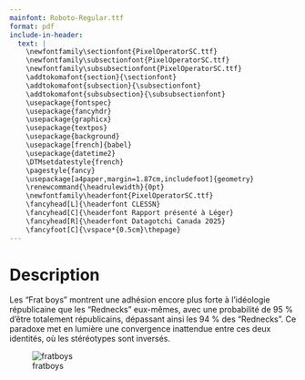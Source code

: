 ```yaml
---
mainfont: Roboto-Regular.ttf
format: pdf 
include-in-header:
  text: |
    \newfontfamily\sectionfont{PixelOperatorSC.ttf}
    \newfontfamily\subsectionfont{PixelOperatorSC.ttf}
    \newfontfamily\subsubsectionfont{PixelOperatorSC.ttf}
    \addtokomafont{section}{\sectionfont}
    \addtokomafont{subsection}{\subsectionfont}
    \addtokomafont{subsubsection}{\subsubsectionfont}
    \usepackage{fontspec}
    \usepackage{fancyhdr}
    \usepackage{graphicx}
    \usepackage{textpos}
    \usepackage{background}
    \usepackage[french]{babel}
    \usepackage{datetime2}
    \DTMsetdatestyle{french}
    \pagestyle{fancy}
    \usepackage[a4paper,margin=1.87cm,includefoot]{geometry}
    \renewcommand{\headrulewidth}{0pt}
    \newfontfamily\headerfont{PixelOperatorSC.ttf}
    \fancyhead[L]{\headerfont CLESSN}
    \fancyhead[C]{\headerfont Rapport présenté à Léger}
    \fancyhead[R]{\headerfont Datagotchi Canada 2025}
    \fancyfoot[C]{\vspace*{0.5cm}\thepage}   
---
```


\begin{titlepage}
  \newfontfamily\titlepagefont{PixelOperatorSC.ttf}

  % Background image setup
  \backgroundsetup{
    scale=1.3,
    color=black,
    opacity=0.5,
    angle=0,
    position=current page.south,
    vshift=2.2cm,
    hshift=0cm,
    contents={\includegraphics[width=1\textwidth]{img/datagotchi_canada.png}}
  }

  \begin{center}
    \null\vspace{\stretch{1}} % Ensures vertical centering
    {\titlepagefont\fontsize{48pt}{18pt}\selectfont \textbf{Léger-Datagotchi}}\\[1cm]
    {\titlepagefont\fontsize{32pt}{18pt}\selectfont \textbf{Rapport Canada 2025}}\\[1cm]
    \includegraphics[width=0.2\textwidth]{img/leger_small.png}\\[1cm]
    {\titlepagefont\fontsize{32pt}{16pt}\selectfont \textbf{CLESSN}}\\[1cm]
    {\titlepagefont\fontsize{16pt}{14pt}\selectfont Rapport présenté à:}\\ % Smaller normal text size
    {\titlepagefont\fontsize{24pt}{16pt}\selectfont \textbf{Léger Marketing}}\\[1.5cm]
    {\titlepagefont\fontsize{16pt}{14pt}\selectfont Département de Science Politique\\Faculté des Sciences Sociales\\Université Laval}\\[2.5cm]
    {\titlepagefont\fontsize{16pt}{14pt}\selectfont Québec, Canada}\\[2cm]
    {\titlepagefont\fontsize{12pt}{12pt}\selectfont \copyright \thinspace CLESSN, \today}\\
    \null\vspace{\stretch{2}} % Ensures vertical centering
  \end{center}  \thispagestyle{empty} % Prevents headers and footers on the title page
  \clearpage % Ensures the next content starts on a clean page
\end{titlepage}
\backgroundsetup{contents={}}

\setcounter{page}{1}

# Description

Les "Frat boys" montrent une adhésion encore plus forte à l'idéologie républicaine que les "Rednecks" eux-mêmes, avec une probabilité de 95 % d'être totalement républicains, dépassant ainsi les 94 % des "Rednecks". Ce paradoxe met en lumière une convergence inattendue entre ces deux identités, où les stéréotypes sont inversés.

![fratboys](img/graph_vote.png)

